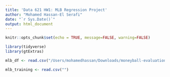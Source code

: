 ```yaml
---
title: 'Data 621 HW1: MLB Regression Project'
author: "Mohamed Hassan-El Serafi"
date: "`r Sys.Date()`"
output: html_document
---
```


```r
knitr::opts_chunk$set(echo = TRUE, message=FALSE, warning=FALSE)
```

```r
library(tidyverse)
library(gtExtras)
```

```r
mlb_df <- read.csv("/Users/mohamedhassan/Downloads/moneyball-evaluation-data.csv")
```

```r
mlb_training <- read.csv("")
```

